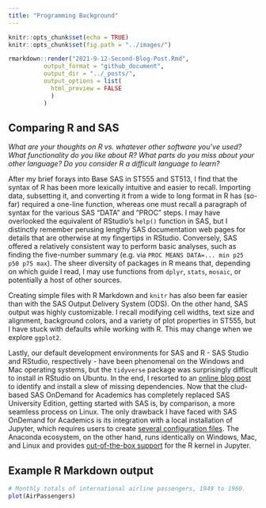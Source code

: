```yaml
---
title: "Programming Background"
---
```


```r
knitr::opts_chunk$set(echo = TRUE)
knitr::opts_chunk$set(fig.path = "../images/")
```

```r
rmarkdown::render("2021-9-12-Second-Blog-Post.Rmd",
          output_format = "github_document",
          output_dir = "../_posts/",
          output_options = list(
            html_preview = FALSE
            )
          )
```

## Comparing R and SAS

_What are your thoughts on R vs. whatever other software you've used? What functionality do you like about R? What parts do you miss about your other language? Do you consider R a difficult language to learn?_

After my brief forays into Base SAS in ST555 and ST513, I find that the syntax of R has been more lexically intuitive and easier to recall. Importing data, subsetting it, and converting it from a wide to long format in R has (so-far) required a one-line function, whereas one must recall a paragraph of syntax for the various SAS "DATA" and "PROC" steps. I may have overlooked the equivalent of RStudio's `help()` function in SAS, but I distinctly remember perusing lengthy SAS documentation web pages for details that are otherwise at my fingertips in RStudio. Conversely, SAS offered a relatively consistent way to perform basic analyses, such as finding the five-number summary (e.g. via `PROC MEANS DATA=... min p25 p50 p75 max`). The sheer diversity of packages in R means that, depending on which guide I read, I may use functions from `dplyr`, `stats`, `mosaic`, or potentially a host of other sources. 

Creating simple files with R Markdown and `knitr` has also been far easier than with the SAS Output Delivery System (ODS). On the other hand, SAS output was highly customizable. I recall modifying cell widths, text size and alignment, background colors, and a variety of plot properties in ST555, but I have stuck with defaults while working with R. This may change when we explore `ggplot2`.  

Lastly, our default development environments for SAS and R - SAS Studio and RStudio, respectively - have been phenomenal on the Windows and Mac operating systems, but the `tidyverse` package was surprisingly difficult to install in RStudio on Ubuntu. In the end, I resorted to an [online blog post](https://blog.zenggyu.com/en/post/2018-01-29/installing-r-r-packages-e-g-tidyverse-and-rstudio-on-ubuntu-linux/) to identify and install a slew of missing dependencies. Now that the clud-based SAS OnDemand for Academics has completely replaced SAS University Edition, getting started with SAS is, by comparison, a more seamless process on Linux. The only drawback I have faced with SAS OnDemand for Academics is its integration with a local installation of Jupyter, which requires users to create [several configuration files](https://support.sas.com/ondemand/saspy.html). The Anaconda ecosystem, on the other hand, runs identically on Windows, Mac, and Linux and provides [out-of-the-box support](https://docs.anaconda.com/anaconda/navigator/tutorials/r-lang/) for the R kernel in Jupyter.        


## Example R Markdown output

```r
# Monthly totals of international airline passengers, 1949 to 1960.
plot(AirPassengers)
```

